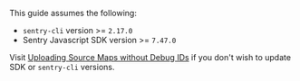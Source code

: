 <Note>

This guide assumes the following:

- `sentry-cli` version >= `2.17.0`
- Sentry Javascript SDK version >= `7.47.0`

Visit [Uploading Source Maps without Debug IDs](/platforms/javascript/sourcemaps/uploading-without-debug-ids/) if you don't wish to update SDK or `sentry-cli` versions.

</Note>
